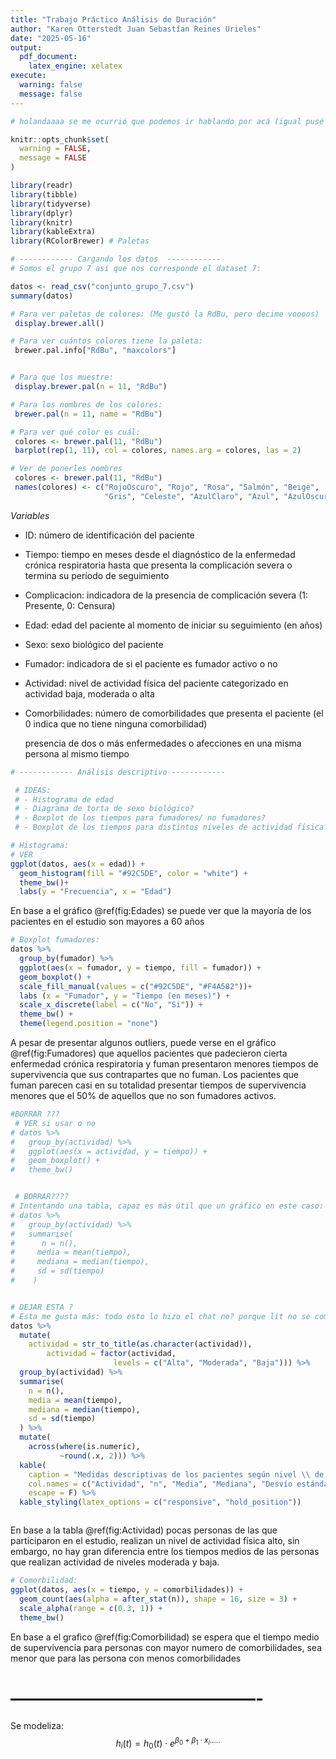 ```yaml
---
title: "Trabajo Práctico Análisis de Duración"
author: "Karen Otterstedt Juan Sebastían Reines Urieles"
date: "2025-05-16"
output:
  pdf_document:
    latex_engine: xelatex
execute:
  warning: false
  message: false
---
```



```r
# holandaaaa se me ocurrió que podemos ir hablando por acá (igual pusé comentarios más abajo jeje)
```

<!-- COMENTARIO EN RMARKDOWN QUE SUPUESTAMENTE NO APARECE:
LISTA DE COSAS PARA HACER: (esta es la lista que ni puedo hacer, seleccionamos el modelo que queremos, comparamos los distintos niveles, y después qué? Concluimos? IC? Qué mas? jashtag PERDIDA :( 
    - Análisis descriptivo de los datos
    - Selección de modelos
    - Conclusiones
    -->


```r
knitr::opts_chunk$set(
  warning = FALSE,
  message = FALSE
)
```

```r

library(readr)
library(tibble)
library(tidyverse)
library(dplyr)
library(knitr)
library(kableExtra)
library(RColorBrewer) # Paletas

```

```r
# ------------ Cargando los datos  ------------
# Somos el grupo 7 así que nos corresponde el dataset 7:

datos <- read_csv("conjunto_grupo_7.csv")
summary(datos)
```

```r
# Para ver paletas de colores: (Me gustó la RdBu, pero decime voooos)
 display.brewer.all()

# Para ver cuántos colores tiene la paleta:
 brewer.pal.info["RdBu", "maxcolors"]


# Para que los muestre:
 display.brewer.pal(n = 11, "RdBu")

# Para los nombres de los colores:
 brewer.pal(n = 11, name = "RdBu")

# Para ver qué color es cuál:
 colores <- brewer.pal(11, "RdBu")
 barplot(rep(1, 11), col = colores, names.arg = colores, las = 2)

# Ver de ponerles nombres
 colores <- brewer.pal(11, "RdBu")
 names(colores) <- c("RojoOscuro", "Rojo", "Rosa", "Salmón", "Beige",
                     "Gris", "Celeste", "AzulClaro", "Azul", "AzulOscuro", "AzulMuyOscuro")

```

_Variables_

 - ID: número de identificación del paciente

 - Tiempo: tiempo en meses desde el diagnóstico de la
           enfermedad crónica respiratoria hasta que presenta
           la complicación severa o termina su período de seguimiento

 - Complicacion:  indicadora  de  la  presencia  de  complicación
                  severa  (1:  Presente,  0: Censura)
                                                                             
 - Edad: edad del paciente al momento de iniciar su seguimiento
          (en años)

 - Sexo: sexo biológico del paciente

 - Fumador: indicadora de si el paciente es fumador activo o no

 - Actividad:  nivel  de  actividad  física  del  paciente  categorizado
               en  actividad  baja, moderada o alta

 - Comorbilidades: número de comorbilidades que presenta el paciente
                   (el 0 indica que no tiene ninguna comorbilidad)

   presencia de dos o más enfermedades o afecciones en una misma
   persona al mismo tiempo



```r

# ------------ Análisis descriptivo ------------

 # IDEAS:
 # - Histograma de edad
 # - Diagrama de torta de sexo biológico?
 # - Boxplot de los tiempos para fumadores/ no fumadores?
 # - Boxplot de los tiempos para distintos niveles de actividad física?

# Histograma:
# VER
ggplot(datos, aes(x = edad)) +
  geom_histogram(fill = "#92C5DE", color = "white") +
  theme_bw()+
  labs(y = "Frecuencia", x = "Edad")
```
En base a el gráfico @ref(fig:Edades) se puede ver que la mayoría de los pacientes en el estudio son mayores a 60 años 

```r
# Boxplot fumadores:
datos %>% 
  group_by(fumador) %>% 
  ggplot(aes(x = fumador, y = tiempo, fill = fumador)) + 
  geom_boxplot() +
  scale_fill_manual(values = c("#92C5DE", "#F4A582"))+
  labs (x = "Fumador", y = "Tiempo (en meses)") +
  scale_x_discrete(label = c("No", "Si")) +
  theme_bw() +
  theme(legend.position = "none") 


```
A pesar de presentar algunos outliers, puede verse en el gráfico @ref(fig:Fumadores) que aquellos pacientes que padecieron cierta enfermedad crónica respiratoria y fuman presentaron menores tiempos de supervivencia que sus contrapartes que no fuman. 
Los pacientes que fuman parecen casi en su totalidad presentar tiempos de supervivencia menores que el 50% de aquellos que no son fumadores activos.

```r
#BORRAR ???
 # VER si usar o no 
# datos %>% 
#   group_by(actividad) %>% 
#   ggplot(aes(x = actividad, y = tiempo)) + 
#   geom_boxplot() +
#   theme_bw()


 # BORRAR????
# Intentando una tabla, capaz es más útil que un gráfico en este caso:
# datos %>% 
#   group_by(actividad) %>% 
#   summarise(
#      n = n(),
#     media = mean(tiempo),
#     mediana = median(tiempo),
#     sd = sd(tiempo)
#    )


# DEJAR ESTA ?
# Esta me gusta más: todo esto lo hizo el chat no? porque lit no se como se hace
datos %>% 
  mutate(
    actividad = str_to_title(as.character(actividad)),
        actividad = factor(actividad,
                       levels = c("Alta", "Moderada", "Baja"))) %>% 
  group_by(actividad) %>% 
  summarise(
    n = n(),
    media = mean(tiempo),
    mediana = median(tiempo),
    sd = sd(tiempo)
  ) %>%
  mutate(
    across(where(is.numeric),
           ~round(.x, 2))) %>%
  kable(
    caption = "Medidas descriptivas de los pacientes según nivel \\ de actividad física",
    col.names = c("Actividad", "n", "Media", "Mediana", "Desvío estándar"),
    escape = F) %>%
  kable_styling(latex_options = c("responsive", "hold_position"))



```

En base a la tabla @ref(fig:Actividad) pocas personas de las que participaron en el estudio, realizan un nivel de actividad física alto, sin embargo, no hay gran diferencia entre los tiempos medios de las personas que realizan actividad de niveles moderada y baja.

```r
# Comorbilidad:
ggplot(datos, aes(x = tiempo, y = comorbilidades)) +
  geom_count(aes(alpha = after_stat(n)), shape = 16, size = 3) +
  scale_alpha(range = c(0.3, 1)) +
  theme_bw()


```

En base a el grafico @ref(fig:Comorbilidad) se espera que el tiempo medio de supervivencia para personas con mayor numero de comorbilidades, sea menor que para las persona con menos comorbilidades


# -------------------------------------------#
Se modeliza:
$$
h_i (t) = h_0(t) \cdot e^{\beta_0 + \beta_1 \cdot x_i .....}
$$















